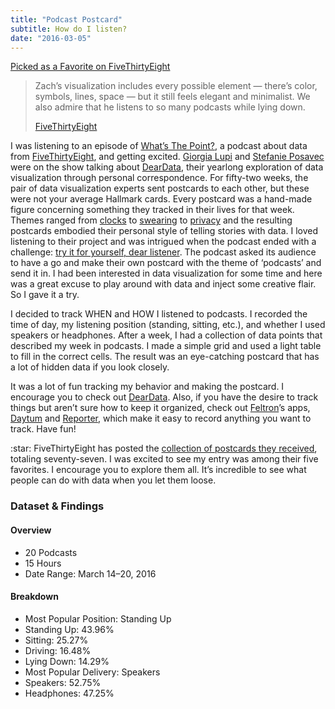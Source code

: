 ```yaml
---
title: "Podcast Postcard"
subtitle: How do I listen?
date: "2016-03-05"
---
```


<!-- Postcard Button -->
<a class="btn btn-success" href="https://fivethirtyeight.com/features/we-asked-you-to-visualize-your-podcast-listening-and-wow-did-you-deliver/" role="button"><i class="bi bi-star-fill"></i> Picked as a Favorite on FiveThirtyEight</a>
<br>

>Zach’s visualization includes every possible element — there’s color, symbols, lines, space — but it still feels elegant and minimalist. We also admire that he listens to so many podcasts while lying down.
>
> [FiveThirtyEight](https://fivethirtyeight.com/features/we-asked-you-to-visualize-your-podcast-listening-and-wow-did-you-deliver/)

I was listening to an episode of [What’s The Point?](https://fivethirtyeight.com/tag/whats-the-point/), a podcast about data from [FiveThirtyEight](https://fivethirtyeight.com/), and getting excited. [Giorgia Lupi](http://giorgialupi.com/) and [Stefanie Posavec](http://www.stefanieposavec.co.uk/) were on the show talking about [DearData](http://www.dear-data.com/), their yearlong exploration of data visualization through personal correspondence. For fifty-two weeks, the pair of data visualization experts sent postcards to each other, but these were not your average Hallmark cards. Every postcard was a hand-made figure concerning something they tracked in their lives for that week. Themes ranged from [clocks](http://www.dear-data.com/by-week/#/week-01/) to [swearing](http://www.dear-data.com/week-37-a-week-of-swearing/) to [privacy](http://www.dear-data.com/week-51-a-week-of-privacy/) and the resulting postcards embodied their personal style of telling stories with data. I loved listening to their project and was intrigued when the podcast ended with a challenge: [try it for yourself, dear listener](https://fivethirtyeight.com/features/dear-data-and-fivethirtyeight-want-you-to-visualize-your-podcast-habits/). The podcast asked its audience to have a go and make their own postcard with the theme of 'podcasts' and send it in. I had been interested in data visualization for some time and here was a great excuse to play around with data and inject some creative flair. So I gave it a try.

I decided to track WHEN and HOW I listened to podcasts. I recorded the time of day, my listening position (standing, sitting, etc.), and whether I used speakers or headphones. After a week, I had a collection of data points that described my week in podcasts. I made a simple grid and used a light table to fill in the correct cells. The result was an eye-catching postcard that has a lot of hidden data if you look closely.

It was a lot of fun tracking my behavior and making the postcard. I encourage you to check out [DearData](http://www.dear-data.com/). Also, if you have the desire to track things but aren’t sure how to keep it organized, check out [Feltron](http://feltron.com/)'s apps, [Daytum](http://feltron.com/Daytum.html) and [Reporter](http://feltron.com/Reporter.html), which make it easy to record anything you want to track. Have fun!

:star: FiveThirtyEight has posted the [collection of postcards they received](https://fivethirtyeight.com/features/we-asked-you-to-visualize-your-podcast-listening-and-wow-did-you-deliver/), totaling seventy-seven. I was excited to see my entry was among their five favorites. I encourage you to explore them all. It’s incredible to see what people can do with data when you let them loose.

### Dataset & Findings

#### Overview
- 20 Podcasts
- 15 Hours
- Date Range: March 14–20, 2016

#### Breakdown
- Most Popular Position: Standing Up
- Standing Up: 43.96%
- Sitting: 25.27%
- Driving: 16.48%
- Lying Down: 14.29%
- Most Popular Delivery: Speakers
- Speakers: 52.75%
- Headphones: 47.25%